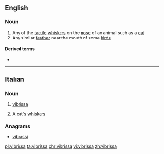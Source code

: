 ==English==

===Noun===
{{wikipedia}}
{{en-noun|vibrissae}}

# Any of the [[tactile]] [[whisker]]s on the [[nose]] of an animal such as a [[cat]]
# Any similar [[feather]] near the mouth of some [[bird]]s

====Derived terms====
* {{l|en|vibrissal}}

----

==Italian==

===Noun===
{{it-noun|f}}

# [[#English|vibrissa]]
# {{label|it|in the plural}} A cat's [[whiskers]]

===Anagrams===
* [[vibrassi#Italian|vibrassi]]

[[pl:vibrissa]]
[[ta:vibrissa]]
[[chr:vibrissa]]
[[vi:vibrissa]]
[[zh:vibrissa]]